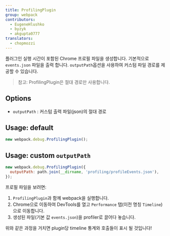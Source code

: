 ```yaml
---
title: ProfilingPlugin
group: webpack
contributors:
  - EugeneHlushko
  - byzyk
  - akgupta0777
translators:
  - chopmozzi
---
```


플러그인 실행 시간이 포함된 Chrome 프로필 파일을 생성합니다. 기본적으로 `events.json` 파일을 출력 합니다. `outputPath`옵션을 사용하여 커스텀 파일 경로를 제공할 수 있습니다.

> 참고: ProfilingPlugin은 절대 경로만 사용합니다.

## Options

- `outputPath` : 커스텀 출력 파일(json)의 절대 경로

## Usage: default

```js
new webpack.debug.ProfilingPlugin();
```

## Usage: custom `outputPath`

```js
new webpack.debug.ProfilingPlugin({
  outputPath: path.join(__dirname, 'profiling/profileEvents.json'),
});
```

프로필 파일을 보려면:

1. `ProfilingPlugin`과 함께 webpack을 실행합니다.
2. Chrome으로 이동하여 DevTools를 열고 `Performance` 탭(이전 명칭 `Timeline`)으로 이동합니다.
3. 생성된 파일(기본 값 `events.json`)을 profiler로 끌어다 놓습니다.

위와 같은 과정을 거치면 plugin당 timeline 통계와 호출들이 표시 될 것입니다!